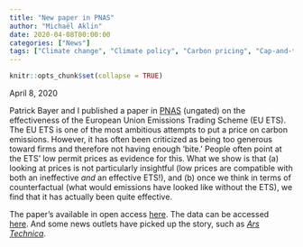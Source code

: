 ```yaml
---
title: "New paper in PNAS"
author: "Michaël Aklin"
date: 2020-04-08T00:00:00
categories: ["News"]
tags: ["Climate change", "Climate policy", "Carbon pricing", "Cap-and-trade"]
---
```


```r
knitr::opts_chunk$set(collapse = TRUE)
```

April 8, 2020

Patrick Bayer and I published a paper in [PNAS](https://www.pnas.org/content/early/2020/04/01/1918128117){target="_blank"} (ungated) on the effectiveness of the European Union Emissions Trading Scheme (EU ETS). The EU ETS is one of the most ambitious attempts to put a price on carbon emissions. However, it has often been criticized as being too generous toward firms and therefore not having enough 'bite.' People often point at the ETS' low permit prices as evidence for this. What we show is that (a) looking at prices is not particularly insightful (low prices are compatible with both an ineffective _and_ an effective ETS!), and (b) once we think in terms of counterfactual (what would emissions have looked like without the ETS), we find that it has actually been quite effective. 

The paper's available in open access [here](https://www.pnas.org/content/early/2020/04/01/1918128117){target="_blank"}. The data can be accessed  
[here](https://dataverse.harvard.edu/dataverse/eused){target="_blank"}. And some news outlets have picked up the story, such as 
[_Ars Technica_](https://arstechnica.com/science/2020/04/eu-carbon-trading-market-has-reduced-emissions-despite-low-carbon-prices/){target="_blank"}.
